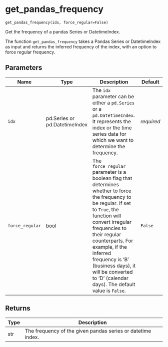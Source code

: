 # get_pandas_frequency { #timetk.get_pandas_frequency }

`get_pandas_frequency(idx, force_regular=False)`

Get the frequency of a pandas Series or DatetimeIndex.

The function `get_pandas_frequency` takes a Pandas Series or DatetimeIndex as input and returns the inferred frequency of the index, with an option to force regular frequency.

## Parameters

| Name            | Type                          | Description                                                                                                                                                                                                                                                                                                                                              | Default    |
|-----------------|-------------------------------|----------------------------------------------------------------------------------------------------------------------------------------------------------------------------------------------------------------------------------------------------------------------------------------------------------------------------------------------------------|------------|
| `idx`           | pd.Series or pd.DatetimeIndex | The `idx` parameter can be either a `pd.Series` or a `pd.DatetimeIndex`. It represents the index or the time series data for which we want to determine the frequency.                                                                                                                                                                                   | _required_ |
| `force_regular` | bool                          | The `force_regular` parameter is a boolean flag that determines whether to force the frequency to be regular. If set to `True`, the function will convert irregular frequencies to their regular counterparts. For example, if the inferred frequency is 'B' (business days), it will be converted to 'D' (calendar days). The default value is `False`. | `False`    |

## Returns

| Type   | Description                                                 |
|--------|-------------------------------------------------------------|
| str    | The frequency of the given pandas series or datetime index. |
